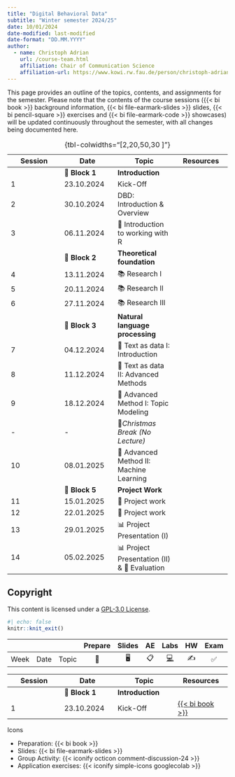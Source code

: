 ```yaml
---
title: "Digital Behavioral Data"
subtitle: "Winter semester 2024/25"
date: 10/01/2024
date-modified: last-modified
date-format: "DD.MM.YYYY"
author: 
  - name: Christoph Adrian 
    url: /course-team.html
    affiliation: Chair of Communication Science
    affiliation-url: https://www.kowi.rw.fau.de/person/christoph-adrian/
---
```


::: callout-note
This page provides an outline of the topics, contents, and assignments for the semester. Please note that the contents of the course sessions ({{< bi book >}} background information, {{< bi file-earmark-slides >}} slides, {{< bi pencil-square >}} exercises and {{< bi file-earmark-code >}} showcases) will be updated continuously throughout the semester, with all changes being documented here.
:::

<!-- FIXME Add column with link to exercises / group activities -->

| Session | Date | Topic | Resources |
|------------------|------------------|--------------------|------------------|
|  | 📂 **Block 1** | **Introduction** |  |
| 1 | 23.10.2024 | Kick-Off | |
| 2 | 30.10.2024 | DBD: Introduction & Overview |  |
| 3 | 06.11.2024 | 🔨 Introduction to working with R |  |
|  | 📂 **Block 2** | **Theoretical foundation** |  |
| 4 | 13.11.2024 | 📚 Research I |  |
| 5 | 20.11.2024 | 📚 Research II |  |
| 6 | 27.11.2024 | 📚 Research III |  |
|  | 📂 **Block 3** | **Natural language processing** |  |
| 7 | 04.12.2024 | 🔨 Text as data I: Introduction |  |
| 8 | 11.12.2024 | 🔨 Text as data II: Advanced Methods |  |
| 9 | 18.12.2024 | 🔨 Advanced Method I: Topic Modeling |  |
| \- | \- | 🎄*Christmas Break (No Lecture)* |  |
| 10 | 08.01.2025 | 🔨 Advanced Method II: Machine Learning |  |
|  | 📂 **Block 5** | **Project Work** |  |
| 11 | 15.01.2025 | 🔨 Project work |  |
| 12 | 22.01.2025 | 🔨 Project work |  |
| 13 | 29.01.2025 | 📊 Project Presentation (I) |  |
| 14 | 05.02.2025 | 📊 Project Presentation (II) & 🏁 Evaluation |  |

: {tbl-colwidths="\[2,20,50,30 \]"}

## Copyright

This content is licensed under a [GPL-3.0 License](https://www.gnu.org/licenses/gpl-3.0.en.html).

```r
#| echo: false
knitr::knit_exit()
```

|   |   |   | Prepare | Slides | AE | Labs | HW | Exam | Project |
|--------|--------|--------|:------:|:------:|:------:|:------:|:------:|:------:|:------:|
| Week | Date | Topic | 📖 | 🖥️ | 📋 | [💻](https://sakai.duke.edu/samigo-app/servlet/Login?id=6fa7ebf3-01af-42a6-91ba-3e813d3901221641094171786) | ✍️ | ✅ | 📂 |


| Session | Date | Topic | Resources |
|------------------|------------------|--------------------|------------------|
|  | 📂 **Block 1** | **Introduction** |  |
| 1 | 23.10.2024 | Kick-Off | [{{< bi book >}}](/sessions/session-01.html "Session 01"){aria-label="Session 01"} | [{{< bi file-earmark-slides >}}](/slides/slides-01.html "Slides: Session 01"){aria-label="Slides Session 07"} \| [{{< bi pencil-square >}}](/exercises/ms-exercise-07_solution.html "Exercise: Session 07"){aria-label="Exercise Session 07"} \| [{{< bi file-earmark-code >}}](/exercises/ms-showcase-07.html "Showcase: Session 07"){aria-label="Showcase Session 07"} \|  |


Icons

-   Preparation: {{< bi book >}}
-   Slides: {{< bi file-earmark-slides >}}
-   Group Activity: {{< iconify octicon comment-discussion-24 >}}
-   Application exercises: {{< iconify simple-icons googlecolab >}}